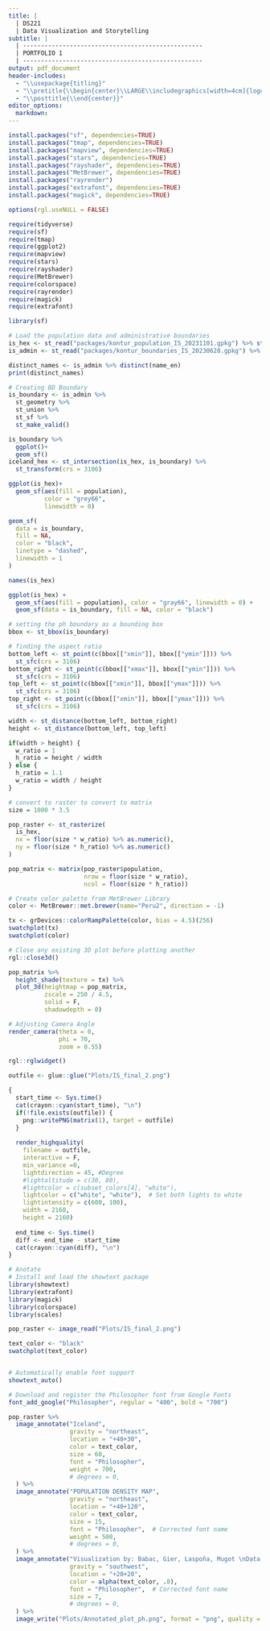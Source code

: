 ```yaml
---
title: |
  | DS221
  | Data Visualization and Storytelling
subtitle: |
  | --------------------------------------------------
  | PORTFOLIO 1
  | --------------------------------------------------
output: pdf_document
header-includes:
  - "\\usepackage{titling}"
  - "\\pretitle{\\begin{center}\\LARGE\\includegraphics[width=4cm]{logo.jpg}\\\\[\\bigskipamount]}"
  - "\\posttitle{\\end{center}}"
editor_options: 
  markdown: 
---
```


```r

install.packages("sf", dependencies=TRUE)
install.packages("tmap", dependencies=TRUE)
install.packages("mapview", dependencies=TRUE)
install.packages("stars", dependencies=TRUE)
install.packages("rayshader", dependencies=TRUE)
install.packages("MetBrewer", dependencies=TRUE)
install.packages("rayrender")
install.packages("extrafont", dependencies=TRUE)
install.packages("magick", dependencies=TRUE)

```

```r
options(rgl.useNULL = FALSE)

require(tidyverse)
require(sf)
require(tmap)
require(ggplot2)
require(mapview)
require(stars)
require(rayshader)
require(MetBrewer)
require(colorspace)
require(rayrender)
require(magick)
require(extrafont)
```

```r
library(sf)

# Load the population data and administrative boundaries
is_hex <- st_read("packages/kontur_population_IS_20231101.gpkg") %>% st_transform(3106)
is_admin <- st_read("packages/kontur_boundaries_IS_20230628.gpkg") %>% st_transform(3106)
```

```r
distinct_names <- is_admin %>% distinct(name_en)
print(distinct_names)
```

```r
# Creating BD Boundary
is_boundary <- is_admin %>%
  st_geometry %>%
  st_union %>%
  st_sf %>%
  st_make_valid()
```

```r
is_boundary %>%
  ggplot()+
  geom_sf()
iceland_hex <- st_intersection(is_hex, is_boundary) %>%
  st_transform(crs = 3106)
```

```r
ggplot(is_hex)+
  geom_sf(aes(fill = population),
          color = "grey66",
          linewidth = 0)

geom_sf(
  data = is_boundary,
  fill = NA,
  color = "black",
  linetype = "dashed",
  linewidth = 1
)
```

```r
names(is_hex)
```


```r
ggplot(is_hex) + 
  geom_sf(aes(fill = population), color = "gray66", linewidth = 0) + 
  geom_sf(data = is_boundary, fill = NA, color = "black")
```

```r
# setting the ph boundary as a bounding box
bbox <- st_bbox(is_boundary)

# finding the aspect ratio
bottom_left <- st_point(c(bbox[["xmin"]], bbox[["ymin"]])) %>%
  st_sfc(crs = 3106)
bottom_right <- st_point(c(bbox[["xmax"]], bbox[["ymin"]])) %>%
  st_sfc(crs = 3106)
top_left <- st_point(c(bbox[["xmin"]], bbox[["ymax"]])) %>%
  st_sfc(crs = 3106)
top_right <- st_point(c(bbox[["xmin"]], bbox[["ymax"]])) %>%
  st_sfc(crs = 3106)

width <- st_distance(bottom_left, bottom_right)
height <- st_distance(bottom_left, top_left)

if(width > height) {
  w_ratio = 1
  h_ratio = height / width
} else {
  h_ratio = 1.1
  w_ratio = width / height
}
```

```r
# convert to raster to convert to matrix
size = 1000 * 3.5

pop_raster <- st_rasterize(
  is_hex,
  nx = floor(size * w_ratio) %>% as.numeric(),
  ny = floor(size * h_ratio) %>% as.numeric()
)

pop_matrix <- matrix(pop_raster$population,
                     nrow = floor(size * w_ratio),
                     ncol = floor(size * h_ratio))
```

```r
# Create color palette from MetBrewer Library
color <- MetBrewer::met.brewer(name="Peru2", direction = -1)

tx <- grDevices::colorRampPalette(color, bias = 4.5)(256)
swatchplot(tx)
swatchplot(color)
```

```r
# Close any existing 3D plot before plotting another
rgl::close3d()

pop_matrix %>%
  height_shade(texture = tx) %>%
  plot_3d(heightmap = pop_matrix,
          zscale = 250 / 4.5,
          solid = F,
          shadowdepth = 0)

# Adjusting Camera Angle
render_camera(theta = 0,
              phi = 70,
              zoom = 0.55)

rgl::rglwidget()
```



```r
outfile <- glue::glue("Plots/IS_final_2.png")

{
  start_time <- Sys.time()
  cat(crayon::cyan(start_time), "\n")
  if(!file.exists(outfile)) {
    png::writePNG(matrix(1), target = outfile)
  }
  
  render_highquality(
    filename = outfile,
    interactive = F,
    min_variance =0,
    lightdirection = 45, #Degree
    #lightaltitude = c(30, 80),
    #lightcolor = c(subset_colors[4], "white"),
    lightcolor = c("white", "white"),  # Set both lights to white
    lightintensity = c(600, 100),
    width = 2160,
    height = 2160)
  
  end_time <- Sys.time()
  diff <- end_time - start_time
  cat(crayon::cyan(diff), "\n")
}
```

```r
# Anotate
# Install and load the showtext package
library(showtext)
library(extrafont)
library(magick)
library(colorspace)
library(scales)

pop_raster <- image_read("Plots/IS_final_2.png")

text_color <- "black"
swatchplot(text_color)


# Automatically enable font support
showtext_auto()

# Download and register the Philosopher font from Google Fonts
font_add_google("Philosopher", regular = "400", bold = "700")

pop_raster %>%
  image_annotate("Iceland",
                 gravity = "northeast",
                 location = "+40+30",
                 color = text_color,
                 size = 60,
                 font = "Philosopher",
                 weight = 700,
                 # degrees = 0,
  ) %>%
  image_annotate("POPULATION DENSITY MAP",
                 gravity = "northeast",
                 location = "+40+120",
                 color = text_color,
                 size = 15,
                 font = "Philosopher",  # Corrected font name
                 weight = 500,
                 # degrees = 0,
  ) %>%
  image_annotate("Visualization by: Babac, Gier, Laspoña, Mugot \nData: Kontur Population 2023",
                 gravity = "southwest",
                 location = "+20+20",
                 color = alpha(text_color, .8),
                 font = "Philosopher",  # Corrected font name
                 size = 7,
                 # degrees = 0,
  ) %>%
  image_write("Plots/Annotated_plot_ph.png", format = "png", quality = 100)
```
